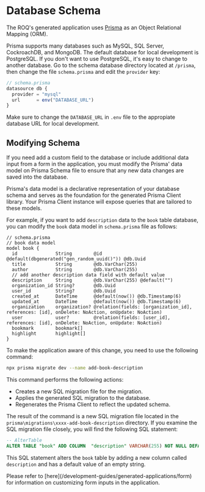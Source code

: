 

# Database Schema

The ROQ's generated application uses [Prisma](https://www.prisma.io/) as an Object Relational Mapping (ORM).

Prisma supports many databases such as MySQL, SQL Server, CockroachDB, and MongoDB. The default database for local development is PostgreSQL. If you don't want to use PostgreSQL, it's easy to change to another database. Go to the schema database directory located at `/prisma`,  then change the file `schema.prisma` and edit the `provider` key:

```js
// schema.prisma
datasource db {
  provider = "mysql"
  url      = env("DATABASE_URL")
}
```

Make sure to change the `DATABASE_URL` in `.env` file to the appropiate database URL for local development.

## Modifying Schema

If you need add a custom field to the database or include additional data input from a form in the application, you must modify the Prisma' data model on Prisma Schema file to ensure that any new data changes are saved into the database.

<Callout type="info">
Prisma's data model is a declarative representation of your database schema and serves as the foundation for the generated Prisma Client library. Your Prisma Client instance will expose queries that are tailored to these models.
</Callout>

For example, if you want to add `description` data to the `book` table database, you can modify the `book` data model in `schema.prisma` file as follows:

```tsx
// schema.prisma
// book data model
model book {
  id              String        @id @default(dbgenerated("gen_random_uuid()")) @db.Uuid
  title           String        @db.VarChar(255)
  author          String        @db.VarChar(255)
  // add another description data field with default value 
  description     String        @db.VarChar(255) @default("")
  organization_id String?       @db.Uuid
  user_id         String?       @db.Uuid
  created_at      DateTime      @default(now()) @db.Timestamp(6)
  updated_at      DateTime      @default(now()) @db.Timestamp(6)
  organization    organization? @relation(fields: [organization_id], references: [id], onDelete: NoAction, onUpdate: NoAction)
  user            user?         @relation(fields: [user_id], references: [id], onDelete: NoAction, onUpdate: NoAction)
  bookmark        bookmark[]
  highlight       highlight[]
}
```
To make the application aware of this change, you need  to use the following command:

```bash
npx prisma migrate dev --name add-book-description
```

This command performs the following actions:

* Creates a new SQL migration file for the migration.
* Applies the generated SQL migration to the database.
* Regenerates the Prisma Client to reflect the updated schema.

The result of the command is a new SQL migration file located in the `prisma\migrations\xxxx-add-book-description` directory. If you examine the SQL migration file closely, you will find the following SQL statement:

```sql
-- AlterTable
ALTER TABLE "book" ADD COLUMN  "description" VARCHAR(255) NOT NULL DEFAULT '';
```
This SQL statement alters the `book` table by adding a new column called `description` and has a default value of an empty string.

<Callout type="info">
Please refer to [here](/development-guides/generated-applications/form) for information on customizing form inputs in the application.
</Callout>
